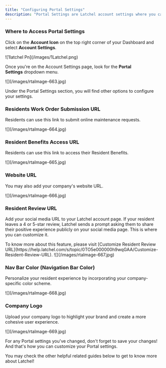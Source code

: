 ```yaml
---
title: "Configuring Portal Settings"
description: "Portal Settings are Latchel account settings where you can customize your company logo and color, and most importantly, this is where you can add your maintenance URL and Resident Review URL."
---
```


### **Where to Access Portal Settings**

Click on the **Account Icon** on the top right corner of your Dashboard and select **Account Settings**.

<Frame>
  ![1latchel Pn](/images/1Latchel.png)
</Frame>

Once you're on the Account Settings page, look for the **Portal Settings** dropdown menu.

<Frame>
  ![](/images/rtaImage-663.jpg)
</Frame>

Under the Portal Settings section, you will find other options to configure your settings.

### **Residents Work Order Submission URL**

Residents can use this link to submit online maintenance requests.

<Frame>
  ![](/images/rtaImage-664.jpg)
</Frame>

### **Resident Benefits Access URL**

Residents can use this link to access their Resident Benefits.

<Frame>
  ![](/images/rtaImage-665.jpg)
</Frame>

### **Website URL**

You may also add your company's website URL.

<Frame>
  ![](/images/rtaImage-666.jpg)
</Frame>

### **Resident Review URL**

Add your social media URL to your Latchel account page. If your resident leaves a 4 or 5-star review, Latchel sends a prompt asking them to share their positive experience publicly on your social media page. This is where you can customize it.

<Tip>
  To know more about this feature, please visit [Customize Resident Review URL](https://help.latchel.com/s/topic/0TO5e000000h9wqGAA/Customize-Resident-Review-URL).
</Tip>

<Frame>
  ![](/images/rtaImage-667.jpg)
</Frame>

### **Nav Bar Color** (Navigation Bar Color)

Personalize your resident experience by incorporating your company-specific color scheme.

<Frame>
  ![](/images/rtaImage-668.jpg)
</Frame>

### **Company Logo**

Upload your company logo to highlight your brand and create a more cohesive user experience.

<Frame>
  ![](/images/rtaImage-669.jpg)
</Frame>

For any Portal settings you've changed, don't forget to save your changes\! And that's how you can customize your Portal settings.

You may check the other helpful related guides below to get to know more about Latchel\!